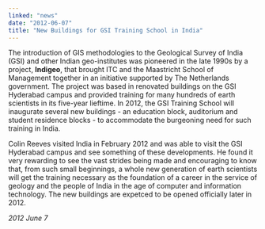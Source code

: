 ```yaml
---
linked: "news"
date: "2012-06-07"
title: "New Buildings for GSI Training School in India"
---
```




The introduction of GIS methodologies to the Geological Survey of India (GSI)
and other Indian  geo-institutes was pioneered in the late 1990s by a project,
__Indigeo__, that brought ITC and the  Maastricht School of Management together in
an initiative supported by The Netherlands  government. The project was based in
renovated buildings on the GSI Hyderabad campus and  provided training for many
hundreds of earth scientists in its five-year lieftime. In 2012, the GSI
Training School will inaugurate several new buildings - an education block,
auditorium and student  residence blocks - to accommodate the burgeoning need
for such training in India. 

Colin Reeves visited India in February 2012 and was able to visit the GSI
Hyderabad campus and  see something of these developments. He found it very
rewarding to see the vast strides being  made and encouraging to know that, from
such small beginnings, a whole new generation of earth  scientists will get the
training necessary as the foundation of a career in the service of geology and
the people of India in the age of computer and information technology. The new
buildings are  expetced to be opened officially later in 2012. 

_2012 June 7_
